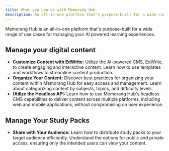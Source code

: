 ```yaml
---
title: What you can do with Memorang Hub
description: An all-in-one platform that's purpose-built for a wide range of use cases.
---
```


Memorang Hub is an all-in-one platform that's purpose-built for a wide range of 
use cases for managing your AI powered learning experiences.

## Manage your digital content

- **Customize Content with EdWrite:** Utilize the AI-powered CMS, EdWrite, to create engaging and interactive content. Learn how to use templates and workflows to streamline content production.
- **Organize Your Content:** Discover best practices for organizing your content within Memorang Hub for easy access and management. Learn about categorizing content by
subjects, topics, and difficulty levels.
- **Utilize the Headless API:** Learn how to use Memorang Hub's headless CMS capabilities to deliver
content across multiple platforms, including web and mobile
applications, without compromising on user experience.

## Manage Your Study Packs

- **Share with Your Audience:** Learn how to distribute study packs to your target audience
efficiently. Understand the options for public and private access,
ensuring only the intended users can view your content.
